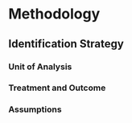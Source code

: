 \newpage
# Methodology

## Identification Strategy

### Unit of Analysis

### Treatment and Outcome

### Assumptions

